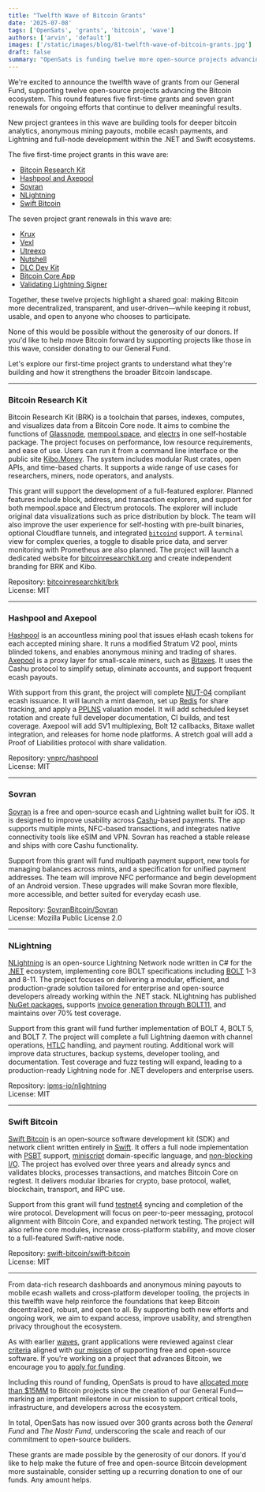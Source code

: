 ```yaml
---
title: "Twelfth Wave of Bitcoin Grants"
date: '2025-07-08'
tags: ['OpenSats', 'grants', 'bitcoin', 'wave']
authors: ['arvin', 'default']
images: ['/static/images/blog/81-twelfth-wave-of-bitcoin-grants.jpg']
draft: false
summary: "OpenSats is funding twelve more open-source projects advancing the Bitcoin ecosystem."
---
```


We're excited to announce the twelfth wave of grants from our General Fund,
supporting twelve open-source projects advancing the Bitcoin ecosystem. This
round features five first-time grants and seven grant renewals for ongoing
efforts that continue to deliver meaningful results.

New project grantees in this wave are building tools for deeper bitcoin
analytics, anonymous mining payouts, mobile ecash payments, and Lightning and
full-node development within the .NET and Swift ecosystems.

The five first-time project grants in this wave are:

- [Bitcoin Research Kit](#bitcoin-research-kit)
- [Hashpool and Axepool](#hashpool-and-axepool)
- [Sovran](#sovran)
- [NLightning](#nlightning)
- [Swift Bitcoin](#swift-bitcoin)

The seven project grant renewals in this wave are:

- [Krux](/blog/bitcoin-grants-july-2024#krux)
- [Vexl](/blog/bitcoin-grants-december-2023#vexl)
- [Utreexo](/blog/bitcoin-grants-july-2024#utreexo)
- [Nutshell](/blog/8th-wave-of-bitcoin-grants#cashu-nutshell)
- [DLC Dev Kit](/blog/bitcoin-grants-september-2024-7th-wave#dlc-dev-kit)
- [Bitcoin Core App](/blog/caring-for-bitcoin-core#bitcoin-core-app)
- [Validating Lightning
  Signer](/blog/bitcoin-grants-july-2024#validating-lightning-signer)

Together, these twelve projects highlight a shared goal: making Bitcoin more
decentralized, transparent, and user-driven—while keeping it robust, usable,
and open to anyone who chooses to participate.

None of this would be possible without the generosity of our donors. If you'd
like to help move Bitcoin forward by supporting projects like those in this
wave, consider donating to our General Fund.

<center>
    <DonateToGeneralFundButton/>
</center>

Let's explore our first-time project grants to understand what they're building
and how it strengthens the broader Bitcoin landscape.

---

### Bitcoin Research Kit

Bitcoin Research Kit (BRK) is a toolchain that parses, indexes, computes, and
visualizes data from a Bitcoin Core node. It aims to combine the functions of
[Glassnode](https://glassnode.com/), [mempool.space](https://mempool.space/),
and [electrs](https://github.com/romanz/electrs#) in one self-hostable package.
The project focuses on performance, low resource requirements, and ease of use.
Users can run it from a command line interface or the public site
[Kibo.Money](https://kibo.money/). The system includes modular Rust crates, open
APIs, and time-based charts. It supports a wide range of use cases for
researchers, miners, node operators, and analysts.

This grant will support the development of a full-featured explorer. Planned
features include block, address, and transaction explorers, and support for both
mempool.space and Electrum protocols. The explorer will include original data
visualizations such as price distribution by block. The team will also improve
the user experience for self-hosting with pre-built binaries, optional
Cloudflare tunnels, and integrated
[`bitcoind`](https://crates.io/crates/corepc-node) support. A `terminal` view
for complex queries, a toggle to disable price data, and server monitoring with
Prometheus are also planned. The project will launch a dedicated website for
[bitcoinresearchkit.org](http://bitcoinresearchkit.org) and create independent
branding for BRK and Kibo.

Repository: [bitcoinresearchkit/brk](https://github.com/bitcoinresearchkit/brk)  
License: MIT

---

### Hashpool and Axepool

[Hashpool](https://hashpool.dev/) is an accountless mining pool that issues
eHash ecash tokens for each accepted mining share. It runs a modified Stratum V2
pool, mints blinded tokens, and enables anonymous mining and trading of shares.
[Axepool](https://hashpool.dev/dev-logs/dev-log-2025-04-05/#axepool) is a proxy
layer for small-scale miners, such as [Bitaxes](https://bitaxe.org/). It uses 
the Cashu protocol to simplify setup, eliminate accounts, and support frequent 
ecash payouts.

With support from this grant, the project will complete
[NUT-04](https://github.com/cashubtc/nuts/blob/main/04.md) compliant ecash
issuance. It will launch a mint daemon, set up [Redis](https://redis.io/about/)
for share tracking, and apply a
[PPLNS](https://bitcoinops.org/en/topics/pooled-mining/#pay-per-last-n-shares-pplns)
valuation model. It will add scheduled keyset rotation and create full developer
documentation, CI builds, and test coverage. Axepool will add SV1 multiplexing,
Bolt 12 callbacks, Bitaxe wallet integration, and releases for home node
platforms. A stretch goal will add a Proof of Liabilities protocol with share
validation.

Repository: [vnprc/hashpool](https://github.com/vnprc/hashpool)  
License: MIT

---

### Sovran

[Sovran](https://sovran.money) is a free and open-source ecash and Lightning 
wallet built for iOS. It is designed to improve usability across
[Cashu](https://cashu.space/)-based payments. The app supports multiple mints,
NFC-based transactions, and integrates native connectivity tools like eSIM and
VPN. Sovran has reached a stable release and ships with core Cashu
functionality.

Support from this grant will fund multipath payment support, new tools for
managing balances across mints, and a specification for unified payment
addresses. The team will improve NFC performance and begin development of an
Android version. These upgrades will make Sovran more flexible, more accessible,
and better suited for everyday ecash use.

Repository: [SovranBitcoin/Sovran](https://github.com/SovranBitcoin/Sovran)  
License: Mozilla Public License 2.0

---

### NLightning

[NLightning](https://nlightning.ipms.io/) is an open-source Lightning Network
node written in C# for the [.NET](https://en.wikipedia.org/wiki/.NET) ecosystem,
implementing core BOLT specifications including
[BOLT](https://github.com/lightning/bolts) 1-3 and 8-11. The project focuses on
delivering a modular, efficient, and production-grade solution tailored for
enterprise and open-source developers already working within the .NET stack.
NLightning has published [NuGet packages](https://www.nuget.org/packages),
supports [invoice generation through
BOLT11](https://www.nuget.org/packages/NLightning.Bolt11/0.2.0), and maintains
over 70% test coverage.

Support from this grant will fund further implementation of BOLT 4, BOLT 5, and
BOLT 7. The project will complete a full Lightning daemon with channel
operations, [HTLC](https://bitcoinops.org/en/topics/htlc/) handling, and payment
routing. Additional work will improve data structures, backup systems, developer
tooling, and documentation. Test coverage and fuzz testing will expand, leading
to a production-ready Lightning node for .NET developers and enterprise users.

Repository: [ipms-io/nlightning](https://github.com/ipms-io/nlightning)  
License: MIT

---

### Swift Bitcoin

[Swift Bitcoin](https://swiftbitcoin.org/) is an open-source software
development kit (SDK) and network client written entirely in
[Swift](https://www.swift.org/documentation/). It offers a full node
implementation with [PSBT](https://bitcoinops.org/en/topics/psbt/) support,
[miniscript](https://bitcoinops.org/en/topics/miniscript/) domain-specific
language, and [non-blocking I/O](https://github.com/apple/swift-nio#). The
project has evolved over three years and already syncs and validates blocks,
processes transactions, and matches Bitcoin Core on regtest. It delivers modular
libraries for crypto, base protocol, wallet, blockchain, transport, and RPC use.

Support from this grant will fund
[testnet4](https://bitcoinops.org/en/topics/testnet/) syncing and completion of
the wire protocol. Development will focus on peer-to-peer messaging, protocol
alignment with Bitcoin Core, and expanded network testing. The project will also
refine core modules, increase cross-platform stability, and move closer to a
full-featured Swift-native node.

Repository:
[swift-bitcoin/swift‑bitcoin](https://github.com/swift-bitcoin/swift-bitcoin)  
License: MIT

---

From data-rich research dashboards and anonymous mining payouts to mobile ecash
wallets and cross-platform developer tooling, the projects in this twelfth wave
help reinforce the foundations that keep Bitcoin decentralized, robust, and open
to all. By supporting both new efforts and ongoing work, we aim to expand
access, improve usability, and strengthen privacy throughout the ecosystem.

As with earlier [waves](/tags/wave), grant applications were reviewed against
clear [criteria](/apply#criteria) aligned with [our mission](/mission) of
supporting free and open-source software. If you're working on a project that
advances Bitcoin, we encourage you to [apply for funding](/apply).

Including this round of funding, OpenSats is proud to have [allocated more than
$15MM](/transparency) to Bitcoin projects since the creation of our General
Fund—marking an important milestone in our mission to support critical tools,
infrastructure, and developers across the ecosystem.

In total, OpenSats has now issued over 300 grants across both the _General Fund_
and _The Nostr Fund_, underscoring the scale and reach of our commitment to
open-source builders.

These grants are made possible by the generosity of our donors. If you'd like to
help make the future of free and open-source Bitcoin development more
sustainable, consider setting up a recurring donation to one of our funds. Any
amount helps.

<center>
    <DonateRecurringButton/>
</center>
